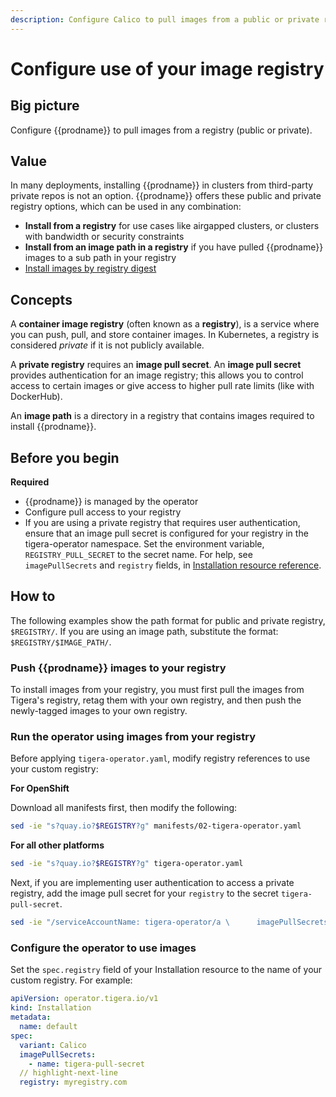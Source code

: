 ```yaml
---
description: Configure Calico to pull images from a public or private registry.
---
```


# Configure use of your image registry


## Big picture

Configure {{prodname}} to pull images from a registry (public or private).

## Value

In many deployments, installing {{prodname}} in clusters from third-party private repos is not an option. {{prodname}} offers these public and private registry options, which can be used in any combination:

- **Install from a registry** for use cases like airgapped clusters, or clusters with bandwidth or security constraints
- **Install from an image path in a registry** if you have pulled {{prodname}} images to a sub path in your registry
- [Install images by registry digest](imageset.mdx)

## Concepts

A **container image registry** (often known as a **registry**), is a service where you can push, pull, and store container images. In Kubernetes, a registry is considered _private_ if it is not publicly available.

A **private registry** requires an **image pull secret**. An **image pull secret** provides authentication for an image registry; this allows you to control access to certain images or give access to higher pull rate limits (like with DockerHub).

An **image path** is a directory in a registry that contains images required to install {{prodname}}.

## Before you begin

**Required**

- {{prodname}} is managed by the operator
- Configure pull access to your registry
- If you are using a private registry that requires user authentication, ensure that an image pull secret is configured for your registry in the tigera-operator namespace. Set the environment variable, `REGISTRY_PULL_SECRET` to the secret name. For help, see `imagePullSecrets` and `registry` fields, in [Installation resource reference](../../reference/installation/api.mdx).

## How to

The following examples show the path format for public and private registry, `$REGISTRY/`. If you are using an image path, substitute the format: `$REGISTRY/$IMAGE_PATH/`.

### Push {{prodname}} images to your registry

To install images from your registry, you must first pull the images from Tigera's registry, retag them with your own registry, and then push the newly-tagged images to your own registry.

<MaintenanceImageOptionsAlternateRegistry />

### Run the operator using images from your registry

Before applying `tigera-operator.yaml`, modify registry references to use your custom registry:

**For OpenShift**

Download all manifests first, then modify the following:

```bash
sed -ie "s?quay.io?$REGISTRY?g" manifests/02-tigera-operator.yaml
```

**For all other platforms**

```bash
sed -ie "s?quay.io?$REGISTRY?g" tigera-operator.yaml
```

Next, if you are implementing user authentication to access a private registry, add the image pull secret for your `registry` to the secret `tigera-pull-secret`.

```bash
sed -ie "/serviceAccountName: tigera-operator/a \      imagePullSecrets:\n\      - name: $REGISTRY_PULL_SECRET"  tigera-operator.yaml
```

### Configure the operator to use images

Set the `spec.registry` field of your Installation resource to the name of your custom registry. For example:

```yaml
apiVersion: operator.tigera.io/v1
kind: Installation
metadata:
  name: default
spec:
  variant: Calico
  imagePullSecrets:
    - name: tigera-pull-secret
  // highlight-next-line
  registry: myregistry.com
```
